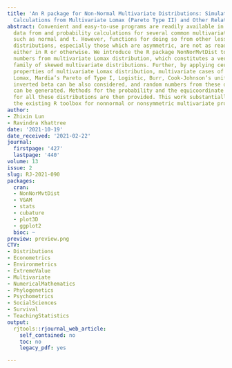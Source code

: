 ```yaml
---
title: 'An R package for Non-Normal Multivariate Distributions: Simulation and Probability
  Calculations from Multivariate Lomax (Pareto Type II) and Other Related Distributions'
abstract: Convenient and easy-to-use programs are readily available in R to simulate
  data from and probability calculations for several common multivariate distributions
  such as normal and t. However, functions for doing so from other less common multivariate
  distributions, especially those which are asymmetric, are not as readily available,
  either in R or otherwise. We introduce the R package NonNorMvtDist to generate random
  numbers from multivariate Lomax distribution, which constitutes a very flexible
  family of skewed multivariate distributions. Further, by applying certain useful
  properties of multivariate Lomax distribution, multivariate cases of generalized
  Lomax, Mardia’s Pareto of Type I, Logistic, Burr, Cook-Johnson’s uniform, F, and
  inverted beta can be also considered, and random numbers from these distributions
  can be generated. Methods for the probability and the equicoordinate quantile calculations
  for all these distributions are then provided. This work substantially enriches
  the existing R toolbox for nonnormal or nonsymmetric multivariate probability distributions.
author:
- Zhixin Lun
- Ravindra Khattree
date: '2021-10-19'
date_received: '2021-02-22'
journal:
  firstpage: '427'
  lastpage: '440'
volume: 13
issue: 2
slug: RJ-2021-090
packages:
  cran:
  - NonNorMvtDist
  - VGAM
  - stats
  - cubature
  - plot3D
  - ggplot2
  bioc: ~
preview: preview.png
CTV:
- Distributions
- Econometrics
- Environmetrics
- ExtremeValue
- Multivariate
- NumericalMathematics
- Phylogenetics
- Psychometrics
- SocialSciences
- Survival
- TeachingStatistics
output:
  rjtools::rjournal_web_article:
    self_contained: no
    toc: no
    legacy_pdf: yes

---
```

